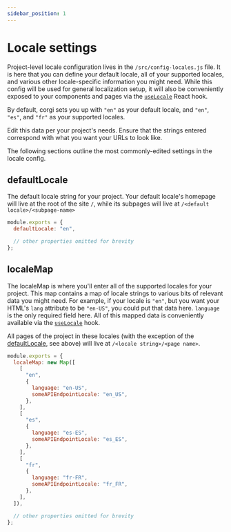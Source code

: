```yaml
---
sidebar_position: 1
---
```


# Locale settings

Project-level locale configuration lives in the `/src/config-locales.js` file. It is here that you can define your default locale, all of your supported locales, and various other locale-specific information you might need. While this config will be used for general localization setup, it will also be conveniently exposed to your components and pages via the [`useLocale`](./use-locale-hook) React hook.

By default, corgi sets you up with `"en"` as your default locale, and `"en"`, `"es"`, and `"fr"` as your supported locales.

Edit this data per your project's needs. Ensure that the strings entered correspond with what you want your URLs to look like.

The following sections outline the most commonly-edited settings in the locale config.

## defaultLocale

The default locale string for your project. Your default locale's homepage will live at the root of the site `/`, while its subpages will live at `/<default locale>/<subpage-name>`

```js src/config-locales.js
module.exports = {
  defaultLocale: "en",

  // other properties omitted for brevity
};
```

## localeMap

The localeMap is where you'll enter all of the supported locales for your project. This map contains a map of locale strings to various bits of relevant data you might need. For example, if your locale is `"en"`, but you want your HTML's `lang` attribute to be `"en-US"`, you could put that data here. `language` is the only required field here. All of this mapped data is conveniently available via the [`useLocale`](./use-locale-hook) hook.

All pages of the project in these locales (with the exception of the [defaultLocale](#defaultLocale), see above) will live at `/<locale string>/<page name>`.

```js src/config-locales.js
module.exports = {
  localeMap: new Map([
    [
      "en",
      {
        language: "en-US",
        someAPIEndpointLocale: "en_US",
      },
    ],
    [
      "es",
      {
        language: "es-ES",
        someAPIEndpointLocale: "es_ES",
      },
    ],
    [
      "fr",
      {
        language: "fr-FR",
        someAPIEndpointLocale: "fr_FR",
      },
    ],
  ]),

  // other properties omitted for brevity
};
```
